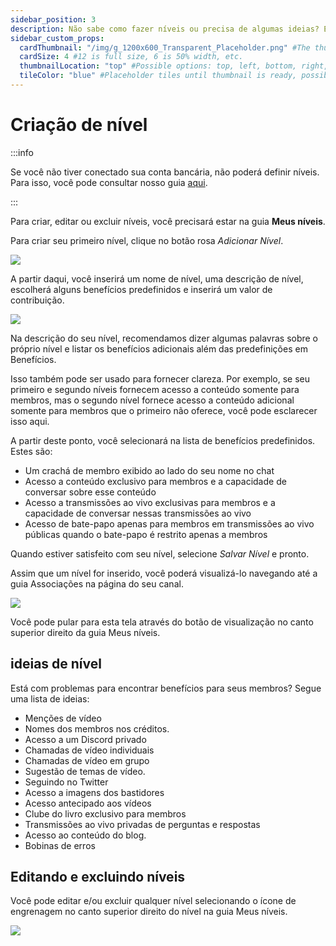 ```yaml
---
sidebar_position: 3
description: Não sabe como fazer níveis ou precisa de algumas ideias? Esta seção é para você.
sidebar_custom_props:
  cardThumbnail: "/img/g_1200x600_Transparent_Placeholder.png" #The thumbnail on the category card.
  cardSize: 4 #12 is full size, 6 is 50% width, etc.
  thumbnailLocation: "top" #Possible options: top, left, bottom, right, none
  tileColor: "blue" #Placeholder tiles until thumbnail is ready, possible options: blue, cream, darkpurple, lightpurple, mauve, orange, pink, none
---
```


# Criação de nível
:::info

Se você não tiver conectado sua conta bancária, não poderá definir níveis. Para isso, você pode consultar nosso guia [aqui](https://help.odysee.tv/pt/category-basics/bankaccount).

:::

Para criar, editar ou excluir níveis, você precisará estar na guia **Meus níveis**.

Para criar seu primeiro nível, clique no botão rosa *Adicionar Nível*.

![](https://i.imgur.com/8T9mrQ5.png)

A partir daqui, você inserirá um nome de nível, uma descrição de nível, escolherá alguns benefícios predefinidos e inserirá um valor de contribuição.

![](https://i.imgur.com/LJ6d41Q.png)

Na descrição do seu nível, recomendamos dizer algumas palavras sobre o próprio nível e listar os benefícios adicionais além das predefinições em Benefícios.

Isso também pode ser usado para fornecer clareza. Por exemplo, se seu primeiro e segundo níveis fornecem acesso a conteúdo somente para membros, mas o segundo nível fornece acesso a conteúdo adicional somente para membros que o primeiro não oferece, você pode esclarecer isso aqui.

A partir deste ponto, você selecionará na lista de benefícios predefinidos. Estes são:

- Um crachá de membro exibido ao lado do seu nome no chat
- Acesso a conteúdo exclusivo para membros e a capacidade de conversar sobre esse conteúdo
- Acesso a transmissões ao vivo exclusivas para membros e a capacidade de conversar nessas transmissões ao vivo
- Acesso de bate-papo apenas para membros em transmissões ao vivo públicas quando o bate-papo é restrito apenas a membros

Quando estiver satisfeito com seu nível, selecione *Salvar Nível* e pronto.

Assim que um nível for inserido, você poderá visualizá-lo navegando até a guia Associações na página do seu canal.

![](https://i.imgur.com/GwBhcVX.png)

Você pode pular para esta tela através do botão de visualização no canto superior direito da guia Meus níveis.

## ideias de nível

Está com problemas para encontrar benefícios para seus membros? Segue uma lista de ideias:

- Menções de vídeo
- Nomes dos membros nos créditos.
- Acesso a um Discord privado
- Chamadas de vídeo individuais
- Chamadas de vídeo em grupo
- Sugestão de temas de vídeo.
- Seguindo no Twitter
- Acesso a imagens dos bastidores
- Acesso antecipado aos vídeos
- Clube do livro exclusivo para membros
- Transmissões ao vivo privadas de perguntas e respostas
- Acesso ao conteúdo do blog.
- Bobinas de erros

## Editando e excluindo níveis

Você pode editar e/ou excluir qualquer nível selecionando o ícone de engrenagem no canto superior direito do nível na guia Meus níveis.

![](https://i.imgur.com/neMynkL.png)